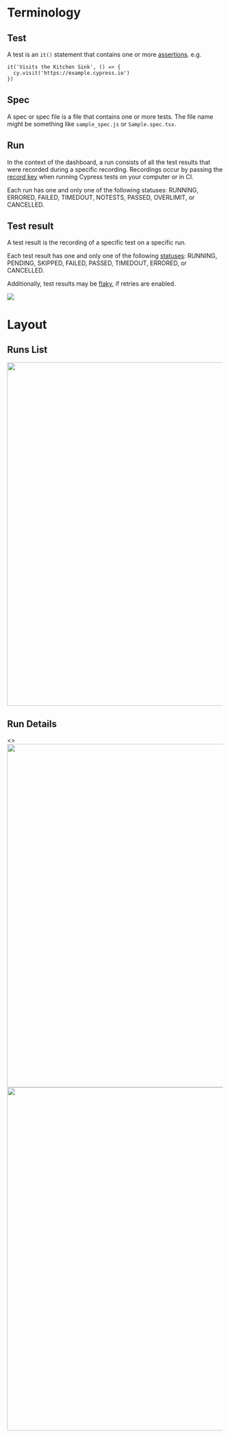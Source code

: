 
<Meta title="Intro/Layout & Terminology" />

# Terminology

## Test

A test is an `it()` statement that contains one or more [assertions](https://docs.cypress.io/guides/core-concepts/introduction-to-cypress#Assertions). e.g.

```
it('Visits the Kitchen Sink', () => {
  cy.visit('https://example.cypress.io')
})
```

## Spec

A spec or spec file is a file that contains one or more tests. The file name might be something like `sample_spec.js` or `Sample.spec.tsx`.

## Run

In the context of the dashboard, a run consists of all the test results that were recorded during a specific recording. Recordings occur by passing the [record key](https://docs.cypress.io/guides/dashboard/projects#Record-key) when running Cypress tests on your computer or in CI.

Each run has one and only one of the following statuses: RUNNING, ERRORED, FAILED, TIMEDOUT, NOTESTS, PASSED, OVERLIMIT, or CANCELLED.

## Test result

A test result is the recording of a specific test on a specific run.

Each test result has one and only one of the following [statuses](https://docs.cypress.io/guides/core-concepts/writing-and-organizing-tests#Test-statuses): RUNNING, PENDING, SKIPPED, FAILED, PASSED, TIMEDOUT, ERRORED, or CANCELLED.

Additionally, test results may be [flaky](https://docs.cypress.io/guides/dashboard/flaky-test-management#Flake-Detection), if retries are enabled.

<Preview>
  <Story name="Terminology">
    <img src="/img/runs-specs-test-results.png" />
  </Story>
</Preview>

# Layout

## Runs List

<Preview>
  <Story name="Runs List">
    <img src="/img/layout-list.png" width="800" />
  </Story>
</Preview>

## Run Details

<Preview>
  <Story name="Run Details">
    <>
      <img src="/img/layout-detail-1.png" width="800" />
      <br />
      <img src="/img/layout-detail-2.png" width="800" />
    </>
  </Story>
</Preview>
